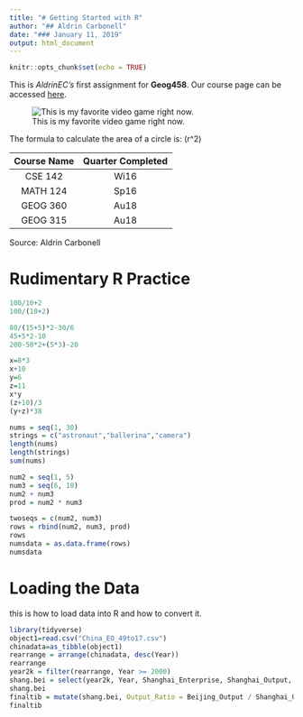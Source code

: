 ---
title: "# Getting Started with R"
author: "## Aldrin Carbonell"
date: "### January 11, 2019"
output: html_document
---

```{r setup, include=FALSE}
knitr::opts_chunk$set(echo = TRUE)
```
This is *AldrinEC's* first assignment for **Geog458**. Our course page can be accessed [here](https://canvas.uw.edu/courses/1269928).

![This is my favorite video game right now.](smashultimate.png)

The formula to calculate the area of a circle is: \(\pi r^2\)

|Course Name   | Quarter Completed|
|:------------:|:----------------:|
|CSE 142       | Wi16             |  
|MATH 124      | Sp16             | 
|GEOG 360      | Au18             |
|GEOG 315      | Au18             |
Source: Aldrin Carbonell

# Rudimentary R Practice
```{r Rudimentary R}
100/10+2
100/(10+2)

80/(15+5)*2-30/6
45+5*2-10
200-50*2+(5*3)-20

x=8*3
x+10
y=6
z=11
x*y
(z+10)/3
(y+z)*38

nums = seq(1, 30)
strings = c("astronaut","ballerina","camera")
length(nums)
length(strings)
sum(nums)

num2 = seq(1, 5)
num3 = seq(6, 10)
num2 + num3
prod = num2 * num3

twoseqs = c(num2, num3)
rows = rbind(num2, num3, prod)
rows
numsdata = as.data.frame(rows)
numsdata
```

# Loading the Data
this is how to load data into R and how to convert it.
```{r echo=TRUE}
library(tidyverse)
object1=read.csv("China_EO_49to17.csv")
chinadata=as_tibble(object1)
rearrange = arrange(chinadata, desc(Year))
rearrange
year2k = filter(rearrange, Year >= 2000)
shang.bei = select(year2k, Year, Shanghai_Enterprise, Shanghai_Output, Beijing_Enterprise, Beijing_Output)
shang.bei
finaltib = mutate(shang.bei, Output_Ratio = Beijing_Output / Shanghai_Output)
finaltib
```

